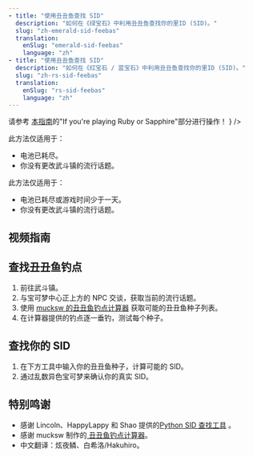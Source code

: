 ```yaml
---
- title: "使用丑丑鱼查找 SID"
  description: "如何在《绿宝石》中利用丑丑鱼查找你的里ID (SID)。"
  slug: "zh-emerald-sid-feebas"
  translation:
    enSlug: "emerald-sid-feebas"
    language: "zh"
- title: "使用丑丑鱼查找 SID"
  description: "如何在《红宝石 / 蓝宝石》中利用丑丑鱼查找你的里ID (SID)。"
  slug: "zh-rs-sid-feebas"
  translation:
    enSlug: "rs-sid-feebas"
    language: "zh"
---
```


<ShowIf slug="/zh-rs-sid-feebas">
  <Alert
    showIcon
    type="warning"
    message="红宝石和蓝宝石有一个更简单的方法！"
    description={
      <>
        请参考
        <a href="/gen3-sid">本指南</a>的"If you're playing Ruby or Sapphire"部分进行操作！
      </>
    }
  />

此方法仅适用于：

- 电池已耗尽。
- 你没有更改武斗镇的流行话题。

</ShowIf>

<ShowIf slug="/zh-emerald-sid-feebas">

此方法仅适用于：

- 电池已耗尽或游戏时间少于一天。
- 你没有更改武斗镇的流行话题。

</ShowIf>

## 视频指南

<YouTubeVideo id="nOCbSmMRXLA" />

## 查找丑丑鱼钓点

1. 前往武斗镇。
2. 与宝可梦中心正上方的 NPC 交谈，获取当前的流行话题。
3. 使用 [mucksw 的丑丑鱼钓点计算器](https://mucksw.github.io/Feebas-Tile-Calculator/) 获取可能的丑丑鱼种子列表。
4. 在计算器提供的钓点逐一垂钓，测试每个种子。

## 查找你的 SID

1. 在下方工具中输入你的丑丑鱼种子，计算可能的 SID。
2. 通过乱数异色宝可梦来确认你的真实 SID。

<ShowIf slug="/zh-rs-sid-feebas">
  <Gen3Sid game="rs" />
</ShowIf>

<ShowIf slug="/zh-emerald-sid-feebas">
  <Gen3Sid game="emerald" />
</ShowIf>

## 特别鸣谢

- 感谢 Lincoln、HappyLappy 和 Shao 提供的[Python SID 查找工具](https://github.com/HappyLappy1/Lappy-Python-Scripts/tree/main/RSE_Trendy_Saying_2_SID) 。
- 感谢 mucksw 制作的[ 丑丑鱼钓点计算器](https://mucksw.github.io/Feebas-Tile-Calculator)。
- 中文翻译：炫夜鳞、白希洛/Hakuhiro。
